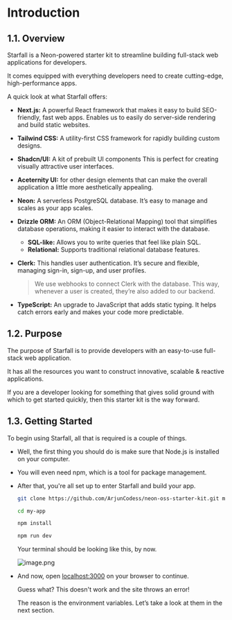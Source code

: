 # Introduction

## 1.1. Overview

Starfall is a Neon-powered starter kit to streamline building full-stack web applications for developers.

It comes equipped with everything developers need to create cutting-edge, high-performance apps.

A quick look at what Starfall offers:

- **Next.js:** A powerful React framework that makes it easy to build SEO-friendly, fast web apps. Enables us to easily do server-side rendering and build static websites.
- **Tailwind CSS:** A utility-first CSS framework for rapidly building custom designs.
- **Shadcn/UI:** A kit of prebuilt UI components This is perfect for creating visually attractive user interfaces.
- **Aceternity UI:** for other design elements that can make the overall application a little more aesthetically appealing.
- **Neon:** A serverless PostgreSQL database. It’s easy to manage and scales as your app scales.
- **Drizzle ORM:** An ORM (Object-Relational Mapping) tool that simplifies database operations, making it easier to interact with the database.
    - **SQL-like:** Allows you to write queries that feel like plain SQL.
    - **Relational:** Supports traditional relational database features.
- **Clerk:** This handles user authentication. It’s secure and flexible, managing sign-in, sign-up, and user profiles.
    
    > We use webhooks to connect Clerk with the database. This way, whenever a user is created, they’re also added to our backend.
    > 
- **TypeScript:** An upgrade to JavaScript that adds static typing. It helps catch errors early and makes your code more predictable.

## 1.2. Purpose

The purpose of Starfall is to provide developers with an easy-to-use full-stack web application.

It has all the resources you want to construct innovative, scalable & reactive applications.

If you are a developer looking for something that gives solid ground with which to get started quickly, then this starter kit is the way forward.

## 1.3. Getting Started

To begin using Starfall, all that is required is a couple of things.

- Well, the first thing you should do is make sure that Node.js is installed on your computer.
- You will even need npm, which is a tool for package management.
- After that, you're all set up to enter Starfall and build your app.
    
    ```bash
    git clone https://github.com/ArjunCodess/neon-oss-starter-kit.git my-app
    ```
    
    ```bash
    cd my-app
    ```
    
    ```bash
    npm install
    ```
    
    ```bash
    npm run dev
    ```
    
    Your terminal should be looking like this, by now.
    
    ![image.png](/intro1.png)
    
- And now, open [localhost:3000](http://localhost:3000) on your browser to continue.
    
    Guess what? This doesn't work and the site throws an error!
    
    The reason is the environment variables. Let’s take a look at them in the next section.